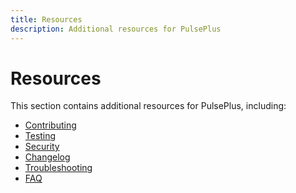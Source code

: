```yaml
---
title: Resources
description: Additional resources for PulsePlus
---
```


# Resources

This section contains additional resources for PulsePlus, including:

- [Contributing](/resources/contributing)
- [Testing](/resources/testing)
- [Security](/resources/security)
- [Changelog](/resources/changelog)
- [Troubleshooting](/resources/troubleshooting)
- [FAQ](/resources/faq) 